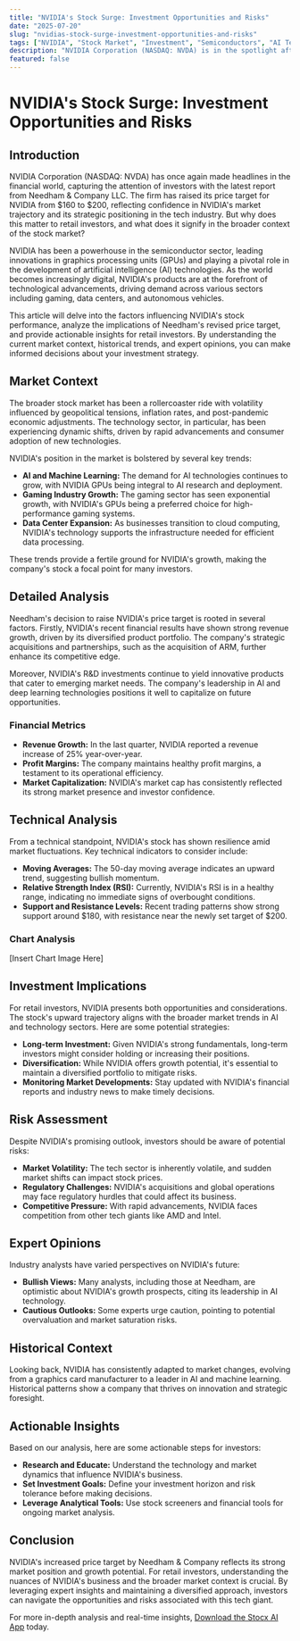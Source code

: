 ```yaml
---
title: "NVIDIA's Stock Surge: Investment Opportunities and Risks"
date: "2025-07-20"
slug: "nvidias-stock-surge-investment-opportunities-and-risks"
tags: ["NVIDIA", "Stock Market", "Investment", "Semiconductors", "AI Technology", "Financial Analysis", "Retail Investors"]
description: "NVIDIA Corporation (NASDAQ: NVDA) is in the spotlight after Needham & Company LLC raised its price target from $160 to $200. This optimistic outlook has captured the attention of investors, as NVIDIA continues to dominate the semiconductor industry with its cutting-edge technologies. The increase in the price objective is a reflection of NVIDIA's robust financial performance, strategic partnerships, and its pivotal role in the AI and gaming industries. In this comprehensive analysis, we explore the broader market context, delve into the detailed aspects of the news, and offer actionable insights for retail investors. From understanding the technical indicators to assessing potential risks, this article provides a thorough guide for those considering investing in NVIDIA. With a rich historical perspective and expert opinions, readers will gain a comprehensive understanding of NVIDIA's market position and future potential."
featured: false
---
```


# NVIDIA's Stock Surge: Investment Opportunities and Risks

## Introduction

NVIDIA Corporation (NASDAQ: NVDA) has once again made headlines in the financial world, capturing the attention of investors with the latest report from Needham & Company LLC. The firm has raised its price target for NVIDIA from $160 to $200, reflecting confidence in NVIDIA's market trajectory and its strategic positioning in the tech industry. But why does this matter to retail investors, and what does it signify in the broader context of the stock market?

NVIDIA has been a powerhouse in the semiconductor sector, leading innovations in graphics processing units (GPUs) and playing a pivotal role in the development of artificial intelligence (AI) technologies. As the world becomes increasingly digital, NVIDIA's products are at the forefront of technological advancements, driving demand across various sectors including gaming, data centers, and autonomous vehicles.

This article will delve into the factors influencing NVIDIA's stock performance, analyze the implications of Needham's revised price target, and provide actionable insights for retail investors. By understanding the current market context, historical trends, and expert opinions, you can make informed decisions about your investment strategy.

## Market Context

The broader stock market has been a rollercoaster ride with volatility influenced by geopolitical tensions, inflation rates, and post-pandemic economic adjustments. The technology sector, in particular, has been experiencing dynamic shifts, driven by rapid advancements and consumer adoption of new technologies.

NVIDIA's position in the market is bolstered by several key trends:

- **AI and Machine Learning:** The demand for AI technologies continues to grow, with NVIDIA GPUs being integral to AI research and deployment.
- **Gaming Industry Growth:** The gaming sector has seen exponential growth, with NVIDIA's GPUs being a preferred choice for high-performance gaming systems.
- **Data Center Expansion:** As businesses transition to cloud computing, NVIDIA's technology supports the infrastructure needed for efficient data processing.

These trends provide a fertile ground for NVIDIA's growth, making the company's stock a focal point for many investors.

## Detailed Analysis

Needham's decision to raise NVIDIA's price target is rooted in several factors. Firstly, NVIDIA's recent financial results have shown strong revenue growth, driven by its diversified product portfolio. The company's strategic acquisitions and partnerships, such as the acquisition of ARM, further enhance its competitive edge.

Moreover, NVIDIA's R&D investments continue to yield innovative products that cater to emerging market needs. The company's leadership in AI and deep learning technologies positions it well to capitalize on future opportunities.

### Financial Metrics
- **Revenue Growth:** In the last quarter, NVIDIA reported a revenue increase of 25% year-over-year.
- **Profit Margins:** The company maintains healthy profit margins, a testament to its operational efficiency.
- **Market Capitalization:** NVIDIA's market cap has consistently reflected its strong market presence and investor confidence.

## Technical Analysis

From a technical standpoint, NVIDIA's stock has shown resilience amid market fluctuations. Key technical indicators to consider include:

- **Moving Averages:** The 50-day moving average indicates an upward trend, suggesting bullish momentum.
- **Relative Strength Index (RSI):** Currently, NVIDIA's RSI is in a healthy range, indicating no immediate signs of overbought conditions.
- **Support and Resistance Levels:** Recent trading patterns show strong support around $180, with resistance near the newly set target of $200.

### Chart Analysis
[Insert Chart Image Here]

## Investment Implications

For retail investors, NVIDIA presents both opportunities and considerations. The stock's upward trajectory aligns with the broader market trends in AI and technology sectors. Here are some potential strategies:

- **Long-term Investment:** Given NVIDIA's strong fundamentals, long-term investors might consider holding or increasing their positions.
- **Diversification:** While NVIDIA offers growth potential, it's essential to maintain a diversified portfolio to mitigate risks.
- **Monitoring Market Developments:** Stay updated with NVIDIA's financial reports and industry news to make timely decisions.

## Risk Assessment

Despite NVIDIA's promising outlook, investors should be aware of potential risks:

- **Market Volatility:** The tech sector is inherently volatile, and sudden market shifts can impact stock prices.
- **Regulatory Challenges:** NVIDIA's acquisitions and global operations may face regulatory hurdles that could affect its business.
- **Competitive Pressure:** With rapid advancements, NVIDIA faces competition from other tech giants like AMD and Intel.

## Expert Opinions

Industry analysts have varied perspectives on NVIDIA's future:

- **Bullish Views:** Many analysts, including those at Needham, are optimistic about NVIDIA's growth prospects, citing its leadership in AI technology.
- **Cautious Outlooks:** Some experts urge caution, pointing to potential overvaluation and market saturation risks.

## Historical Context

Looking back, NVIDIA has consistently adapted to market changes, evolving from a graphics card manufacturer to a leader in AI and machine learning. Historical patterns show a company that thrives on innovation and strategic foresight.

## Actionable Insights

Based on our analysis, here are some actionable steps for investors:

- **Research and Educate:** Understand the technology and market dynamics that influence NVIDIA's business.
- **Set Investment Goals:** Define your investment horizon and risk tolerance before making decisions.
- **Leverage Analytical Tools:** Use stock screeners and financial tools for ongoing market analysis.

## Conclusion

NVIDIA's increased price target by Needham & Company reflects its strong market position and growth potential. For retail investors, understanding the nuances of NVIDIA's business and the broader market context is crucial. By leveraging expert insights and maintaining a diversified approach, investors can navigate the opportunities and risks associated with this tech giant.

For more in-depth analysis and real-time insights, [Download the Stocx AI App](https://stocx.co) today.
